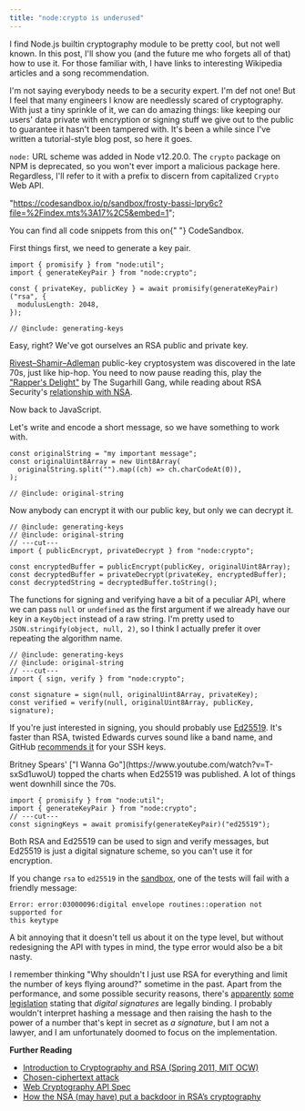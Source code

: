 ```yaml
---
title: "node:crypto is underused"
---
```


I find Node.js builtin cryptography module to be pretty cool, but not well
known. In&nbsp;this post, I'll show you (and the future me who forgets all of
that) how to use it. For those familiar with, I have links to interesting
Wikipedia articles and a song recommendation.

I'm not saying everybody needs to be a security expert. I'm def not one! But I
feel that many engineers I know are needlessly scared of cryptography. With just
a tiny sprinkle of it, we can do amazing things: like keeping our users' data
private with encryption or signing stuff we give out to the public to guarantee
it hasn't been tampered with. It's been a while since I've written a
tutorial-style blog post, so here&nbsp;it goes.

<aside>

`node:` URL scheme was added in Node v12.20.0. The `crypto` package on NPM is
deprecated, so you won't ever import a malicious package here. Regardless, I'll
refer to it with a prefix to discern from capitalized `Crypto` Web API.

</aside>

  "https://codesandbox.io/p/sandbox/frosty-bassi-lpry6c?file=%2Findex.mts%3A17%2C5&embed=1";

[codesandbox]:
  https://codesandbox.io/p/sandbox/frosty-bassi-lpry6c?file=%2Findex.mts%3A17%2C5&embed=1

<Callout>
  You can find all code snippets from this on{" "}
  <Link href={codesandbox}>CodeSandbox</Link>.
</Callout>

First things first, we need to generate a key pair.

<div>

```twoslash include generating-keys
import { promisify } from "node:util";
import { generateKeyPair } from "node:crypto";

const { privateKey, publicKey } = await promisify(generateKeyPair)("rsa", {
  modulusLength: 2048,
});
```

```tsx twoslash
// @include: generating-keys
```

</div>

Easy, right? We've got ourselves an RSA public and private key.

[Rivest–Shamir–Adleman](<https://en.wikipedia.org/wiki/RSA_(cryptosystem)>)
public-key cryptosystem was discovered in the late 70s, just like hip-hop. You
need to now pause reading this, play the
["Rapper's Delight"](https://www.youtube.com/watch?v=mcCK99wHrk0) by The
Sugarhill Gang, while reading about RSA Security's
[relationship with NSA](https://en.wikipedia.org/wiki/RSA_Security#Relationship_with_NSA).

Now back to JavaScript.

Let's write and encode a short message, so we have something to work with.

```twoslash include original-string
const originalString = "my important message";
const originalUint8Array = new Uint8Array(
  originalString.split("").map((ch) => ch.charCodeAt(0)),
);
```

```tsx twoslash
// @include: original-string
```

Now anybody can encrypt it with our public key, but only we can decrypt it.

```tsx twoslash
// @include: generating-keys
// @include: original-string
// ---cut---
import { publicEncrypt, privateDecrypt } from "node:crypto";

const encryptedBuffer = publicEncrypt(publicKey, originalUint8Array);
const decryptedBuffer = privateDecrypt(privateKey, encryptedBuffer);
const decryptedString = decryptedBuffer.toString();
```

The functions for signing and verifying have a bit of a peculiar API, where we
can pass `null` or `undefined` as the first argument if we already have our key
in a `KeyObject` instead of a raw string. I'm pretty used to
`JSON.stringify(object, null, 2)`, so I think I actually prefer it over
repeating the algorithm name.

```tsx twoslash
// @include: generating-keys
// @include: original-string
// ---cut---
import { sign, verify } from "node:crypto";

const signature = sign(null, originalUint8Array, privateKey);
const verified = verify(null, originalUint8Array, publicKey, signature);
```

If you're just interested in signing, you should probably use
[Ed25519](https://en.wikipedia.org/wiki/EdDSA#Ed25519). It's faster than RSA,
twisted Edwards curves sound like a band name, and GitHub [recommends
it][github-docs] for your SSH keys.

<aside>
  Britney Spears' ["I Wanna Go"](https://www.youtube.com/watch?v=T-sxSd1uwoU)
  topped the charts when Ed25519 was published. A lot of things went downhill
  since the 70s.
</aside>

```tsx twoslash
import { promisify } from "node:util";
import { generateKeyPair } from "node:crypto";
// ---cut---
const signingKeys = await promisify(generateKeyPair)("ed25519");
```

[github-docs]:
  https://docs.github.com/en/authentication/connecting-to-github-with-ssh/generating-a-new-ssh-key-and-adding-it-to-the-ssh-agent

Both RSA and Ed25519 can be used to sign and verify messages, but Ed25519 is
just a digital signature scheme, so you can't use it for encryption.

If you change `rsa` to `ed25519` in the [sandbox][codesandbox], one of the tests
will fail with a friendly message:

```_ class=code-error-message
Error: error:03000096:digital envelope routines::operation not supported for
this keytype
```

A bit annoying that it doesn't tell us about it on the type level, but without
redesigning the API with types in mind, the type error would also be a bit
nasty.

I remember thinking "Why shouldn't I just use RSA for everything and limit the
number of keys flying around?" sometime in the past. Apart from the performance,
and some possible security reasons, there's
[apparently](https://en.wikipedia.org/wiki/Digital_signature#Using_separate_key_pairs_for_signing_and_encryption)
[some](https://nvlpubs.nist.gov/nistpubs/FIPS/NIST.FIPS.186-4.pdf)
[legislation](https://eur-lex.europa.eu/legal-content/EN/TXT/?uri=uriserv:OJ.L_.2014.257.01.0073.01.ENG)
stating that _digital signatures_ are legally binding. I probably wouldn't
interpret hashing a message and then raising the hash to the power of a number
that's kept in secret as _a signature_, but I am not a lawyer, and I am
unfortunately doomed to focus on the implementation.


<CodesandboxIframe client:only="solid" src={codesandbox} />

**Further Reading**

- [Introduction to Cryptography and RSA (Spring 2011, MIT OCW)](https://ocw.mit.edu/courses/6-045j-automata-computability-and-complexity-spring-2011/a58157daa3e96833038e8169b8978393_MIT6_045JS11_rsa.pdf)
- [Chosen-ciphertext attack](https://en.wikipedia.org/wiki/Chosen-ciphertext_attack)
- [Web Cryptography API Spec](https://w3c.github.io/webcrypto/#abstract)
- [How the NSA (may have) put a backdoor in RSA’s cryptography](https://blog.cloudflare.com/how-the-nsa-may-have-put-a-backdoor-in-rsas-cryptography-a-technical-primer/)
